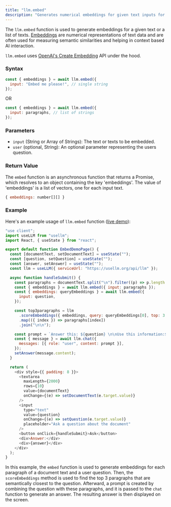 ```yaml
---
title: "llm.embed"
description: "Generates numerical embeddings for given text inputs for allowing context-sensitive AI interactions."
---
```


The `llm.embed` function is used to generate embeddings for a given text or a list of texts.
[Embeddings](https://platform.openai.com/docs/guides/embeddings) are numerical representations of text data and are often used for measuring semantic similarities
and helping in context based AI interaction.

`llm.embed` uses [OpenAI's Create Embedding](https://platform.openai.com/docs/api-reference/embeddings/create) API under the hood.

### Syntax

```javascript
const { embeddings } = await llm.embed({
  input: "Embed me please!", // single string
});
```

OR

```javascript
const { embeddings } = await llm.embed({
  input: paragraphs, // list of strings
});
```

### Parameters

- `input` (String or Array of Strings): The text or texts to be embedded.
- `user` (optional, String): An optional parameter representing the users question.

### Return Value

The `embed` function is an asynchronous function that returns a Promise, which resolves to an object
containing the key 'embeddings'. The value of 'embeddings' is a list of vectors, one for each input text.

```javascript
{ embeddings: number[][] }
```

### Example

Here's an example usage of `llm.embed` function ([live demo](https://usellm.org/demo/document-qna)):

```javascript
"use client";
import useLLM from "usellm";
import React, { useState } from "react";

export default function EmbedDemoPage() {
  const [documentText, setDocumentText] = useState("");
  const [question, setQuestion] = useState("");
  const [answer, setAnswer] = useState("");
  const llm = useLLM({ serviceUrl: "https://usellm.org/api/llm" });

  async function handleSubmit() {
    const paragraphs = documentText.split("\n").filter((p) => p.length > 0);
    const { embeddings } = await llm.embed({ input: paragraphs });
    const { embeddings: queryEmbeddings } = await llm.embed({
      input: question,
    });

    const top3paragraphs = llm
      .scoreEmbeddings({ embeddings, query: queryEmbeddings[0], top: 3 })
      .map(({ index }) => paragraphs[index])
      .join("\n\n");

    const prompt = `Answer this: ${question} \n\nUse this information:${top3paragraphs}`;
    const { message } = await llm.chat({
      messages: [{ role: "user", content: prompt }],
    });
    setAnswer(message.content);
  }

  return (
    <div style={{ padding: 8 }}>
      <textarea
        maxLength={2000}
        rows={10}
        value={documentText}
        onChange={(e) => setDocumentText(e.target.value)}
      />
      <input
        type="text"
        value={question}
        onChange={(e) => setQuestion(e.target.value)}
        placeholder="Ask a question about the document"
      />
      <button onClick={handleSubmit}>Ask</button>
      <div>Answer:</div>
      <div>{answer}</div>
    </div>
  );
}
```

In this example, the `embed` function is used to generate embeddings for each paragraph
of a document text and a user question. Then, the `scoreEmbeddings` method is used to find
the top 3 paragraphs that are semantically closest to the question. Afterward, a prompt is
created by combining the question with these paragraphs, and it is passed to the `chat`
function to generate an answer. The resulting answer is then displayed on the screen.
